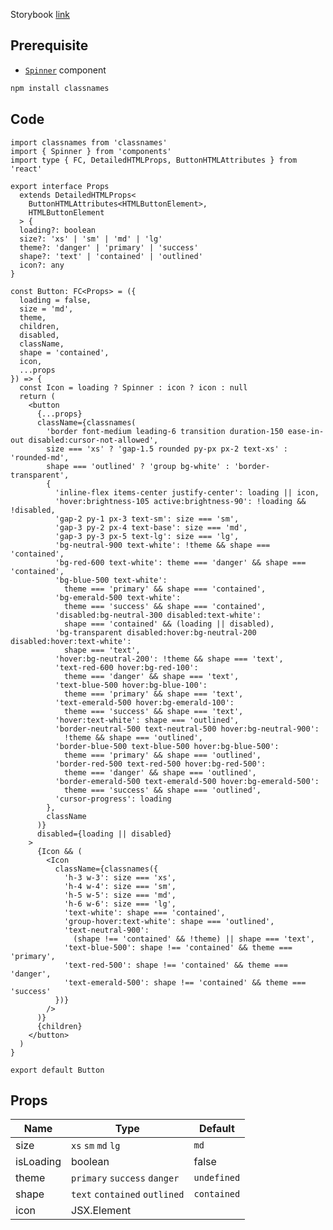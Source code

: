 Storybook [link](https://components.kidow.me/?path=/story/inputs-button--default)

## Prerequisite

- [`Spinner`](/docs/components/Spinner) component

```bash npm2yarn
npm install classnames
```

## Code

```tsx title="components/Button/index.tsx"
import classnames from 'classnames'
import { Spinner } from 'components'
import type { FC, DetailedHTMLProps, ButtonHTMLAttributes } from 'react'

export interface Props
  extends DetailedHTMLProps<
    ButtonHTMLAttributes<HTMLButtonElement>,
    HTMLButtonElement
  > {
  loading?: boolean
  size?: 'xs' | 'sm' | 'md' | 'lg'
  theme?: 'danger' | 'primary' | 'success'
  shape?: 'text' | 'contained' | 'outlined'
  icon?: any
}

const Button: FC<Props> = ({
  loading = false,
  size = 'md',
  theme,
  children,
  disabled,
  className,
  shape = 'contained',
  icon,
  ...props
}) => {
  const Icon = loading ? Spinner : icon ? icon : null
  return (
    <button
      {...props}
      className={classnames(
        'border font-medium leading-6 transition duration-150 ease-in-out disabled:cursor-not-allowed',
        size === 'xs' ? 'gap-1.5 rounded py-px px-2 text-xs' : 'rounded-md',
        shape === 'outlined' ? 'group bg-white' : 'border-transparent',
        {
          'inline-flex items-center justify-center': loading || icon,
          'hover:brightness-105 active:brightness-90': !loading && !disabled,
          'gap-2 py-1 px-3 text-sm': size === 'sm',
          'gap-3 py-2 px-4 text-base': size === 'md',
          'gap-3 py-3 px-5 text-lg': size === 'lg',
          'bg-neutral-900 text-white': !theme && shape === 'contained',
          'bg-red-600 text-white': theme === 'danger' && shape === 'contained',
          'bg-blue-500 text-white':
            theme === 'primary' && shape === 'contained',
          'bg-emerald-500 text-white':
            theme === 'success' && shape === 'contained',
          'disabled:bg-neutral-300 disabled:text-white':
            shape === 'contained' && (loading || disabled),
          'bg-transparent disabled:hover:bg-neutral-200 disabled:hover:text-white':
            shape === 'text',
          'hover:bg-neutral-200': !theme && shape === 'text',
          'text-red-600 hover:bg-red-100':
            theme === 'danger' && shape === 'text',
          'text-blue-500 hover:bg-blue-100':
            theme === 'primary' && shape === 'text',
          'text-emerald-500 hover:bg-emerald-100':
            theme === 'success' && shape === 'text',
          'hover:text-white': shape === 'outlined',
          'border-neutral-500 text-neutral-500 hover:bg-neutral-900':
            !theme && shape === 'outlined',
          'border-blue-500 text-blue-500 hover:bg-blue-500':
            theme === 'primary' && shape === 'outlined',
          'border-red-500 text-red-500 hover:bg-red-500':
            theme === 'danger' && shape === 'outlined',
          'border-emerald-500 text-emerald-500 hover:bg-emerald-500':
            theme === 'success' && shape === 'outlined',
          'cursor-progress': loading
        },
        className
      )}
      disabled={loading || disabled}
    >
      {Icon && (
        <Icon
          className={classnames({
            'h-3 w-3': size === 'xs',
            'h-4 w-4': size === 'sm',
            'h-5 w-5': size === 'md',
            'h-6 w-6': size === 'lg',
            'text-white': shape === 'contained',
            'group-hover:text-white': shape === 'outlined',
            'text-neutral-900':
              (shape !== 'contained' && !theme) || shape === 'text',
            'text-blue-500': shape !== 'contained' && theme === 'primary',
            'text-red-500': shape !== 'contained' && theme === 'danger',
            'text-emerald-500': shape !== 'contained' && theme === 'success'
          })}
        />
      )}
      {children}
    </button>
  )
}

export default Button
```

## Props

| Name      | Type                          | Default     |
| --------- | ----------------------------- | ----------- |
| size      | `xs` `sm` `md` `lg`           | `md`        |
| isLoading | boolean                       | false       |
| theme     | `primary` `success` `danger`  | `undefined` |
| shape     | `text` `contained` `outlined` | `contained` |
| icon      | JSX.Element                   |             |
